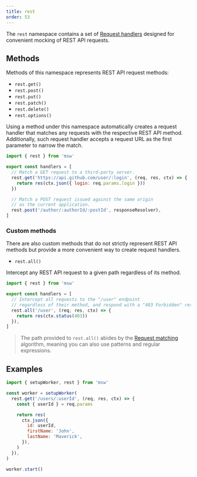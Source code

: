 ```yaml
---
title: rest
order: 53
---
```


The `rest` namespace contains a set of [Request handlers](/docs/basics/request-handler) designed for convenient mocking of REST API requests.

## Methods

Methods of this namespace represents REST API request methods:

- `rest.get()`
- `rest.post()`
- `rest.put()`
- `rest.patch()`
- `rest.delete()`
- `rest.options()`

Using a method under this namespace automatically creates a request handler that matches any requests with the respective REST API method. Additionally, such request handler accepts a request URL as the first parameter to narrow the match.

```js showLineNumbers
import { rest } from 'msw'

export const handlers = [
  // Match a GET request to a third-party server.
  rest.get('https://api.github.com/user/:login', (req, res, ctx) => {
    return res(ctx.json({ login: req.params.login }))
  })

  // Match a POST request issued against the same origin
  // as the current application.
  rest.post('/author/:authorId/:postId', responseResolver),
]
```

### Custom methods

There are also custom methods that do not strictly represent REST API methods but provide a more convenient way to create request handlers.

- `rest.all()`

Intercept any REST API request to a given path regardless of its method.

```js showLineNumbers
import { rest } from 'msw'

export const handlers = [
  // Intercept all requests to the "/user" endpoint
  // regardless of their method, and respond with a "403 Forbidden" response.
  rest.all('/user', (req, res, ctx) => {
    return res(ctx.status(403))
  }),
]
```

> The path provided to `rest.all()` abides by the [Request matching](/docs/basics/request-matching) algorithm, meaning you can also use patterns and regular expressions.

## Examples

```js showLineNumbers
import { setupWorker, rest } from 'msw'

const worker = setupWorker(
  rest.get('/users/:userId', (req, res, ctx) => {
    const { userId } = req.params

    return res(
      ctx.json({
        id: userId,
        firstName: 'John',
        lastName: 'Maverick',
      }),
    )
  }),
)

worker.start()
```
